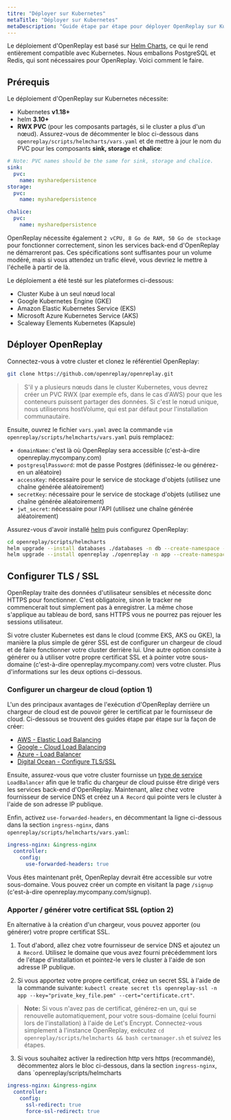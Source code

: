 ```yaml
---
titre: "Déployer sur Kubernetes"
metaTitle: "Déployer sur Kubernetes"
metaDescription: "Guide étape par étape pour déployer OpenReplay sur Kubernetes."
---
```


Le déploiement d'OpenReplay est basé sur [Helm Charts](https://helm.sh), ce qui le rend entièrement compatible avec Kubernetes. Nous emballons PostgreSQL et Redis, qui sont nécessaires pour OpenReplay. Voici comment le faire.

## Prérequis

Le déploiement d'OpenReplay sur Kubernetes nécessite:
- Kubernetes **v1.18+**
- helm **3.10+**
- **RWX PVC** (pour les composants partagés, si le cluster a plus d'un nœud). Assurez-vous de décommenter le bloc ci-dessous dans `openreplay/scripts/helmcharts/vars.yaml` et de mettre à jour le nom du PVC pour les composants **sink, storage** et **chalice**:


```yaml
# Note: PVC names should be the same for sink, storage and chalice.
sink:
  pvc:
    name: mysharedpersistence
storage:
  pvc:
    name: mysharedpersistence

chalice:
  pvc:
    name: mysharedpersistence
```


OpenReplay nécessite également `2 vCPU, 8 Go de RAM, 50 Go de stockage` pour fonctionner correctement, sinon les services back-end d'OpenReplay ne démarreront pas. Ces spécifications sont suffisantes pour un volume modéré, mais si vous attendez un trafic élevé, vous devriez le mettre à l'échelle à partir de là.

Le déploiement a été testé sur les plateformes ci-dessous:
- Cluster Kube à un seul nœud local
- Google Kubernetes Engine (GKE)
- Amazon Elastic Kubernetes Service (EKS)
- Microsoft Azure Kubernetes Service (AKS)
- Scaleway Elements Kubernetes (Kapsule)

## Déployer OpenReplay

Connectez-vous à votre cluster et clonez le référentiel OpenReplay:


```bash
git clone https://github.com/openreplay/openreplay.git
```


> S'il y a plusieurs nœuds dans le cluster Kubernetes,
vous devrez créer un PVC RWX (par exemple efs, dans le cas d'AWS) pour que les conteneurs puissent partager des données.
Si c'est le nœud unique, nous utiliserons hostVolume, qui est par défaut pour l'installation communautaire.

Ensuite, ouvrez le fichier `vars.yaml` avec la commande `vim openreplay/scripts/helmcharts/vars.yaml` puis remplacez:
- `domainName`: c'est là où OpenReplay sera accessible (c'est-à-dire openreplay.mycompany.com)
- `postgresqlPassword`: mot de passe Postgres (définissez-le ou générez-en un aléatoire)
- `accessKey`: nécessaire pour le service de stockage d'objets (utilisez une chaîne générée aléatoirement)
- `secretKey`: nécessaire pour le service de stockage d'objets (utilisez une chaîne générée aléatoirement)
- `jwt_secret`: nécessaire pour l'API (utilisez une chaîne générée aléatoirement)

Assurez-vous d'avoir installé [helm](https://helm.sh/docs/intro/install/) puis configurez OpenReplay:


```bash
cd openreplay/scripts/helmcharts
helm upgrade --install databases ./databases -n db --create-namespace --wait -f ./vars.yaml --atomic
helm upgrade --install openreplay ./openreplay -n app --create-namespace --wait -f ./vars.yaml --atomic
```


## Configurer TLS / SSL

OpenReplay traite des données d'utilisateur sensibles et nécessite donc HTTPS pour fonctionner. C'est obligatoire, sinon le tracker ne commencerait tout simplement pas à enregistrer. La même chose s'applique au tableau de bord, sans HTTPS vous ne pourrez pas rejouer les sessions utilisateur.

Si votre cluster Kubernetes est dans le cloud (comme EKS, AKS ou GKE), la manière la plus simple de gérer SSL est de configurer un chargeur de cloud et de faire fonctionner votre cluster derrière lui. Une autre option consiste à générer ou à utiliser votre propre certificat SSL et à pointer votre sous-domaine (c'est-à-dire openreplay.mycompany.com) vers votre cluster. Plus d'informations sur les deux options ci-dessous.

### Configurer un chargeur de cloud (option 1)

L'un des principaux avantages de l'exécution d'OpenReplay derrière un chargeur de cloud est de pouvoir gérer le certificat par le fournisseur de cloud. Ci-dessous se trouvent des guides étape par étape sur la façon de créer:
- [AWS - Elastic Load Balancing](/deployment/deploy-aws#setupawsloadbalancer(option1))
- [Google - Cloud Load Balancing](/deployment/deploy-gcp#setupgoogleloadbalancer(option1))
- [Azure - Load Balancer]([/deployment/deploy-azure#setupazurefrontdoor(option1)](https://docs.microsoft.com/en-us/azure/load-balancer/load-balancer-overview))
- [Digital Ocean - Configure TLS/SSL](/deployment/deploy-digitalocean#configuretls/ssl)

Ensuite, assurez-vous que votre cluster fournisse un [type de service](https://kubernetes.io/docs/concepts/services-networking/service/#loadbalancer) `LoadBalancer` afin que le trafic du chargeur de cloud puisse être dirigé vers les services back-end d'OpenReplay. Maintenant, allez chez votre fournisseur de service DNS et créez un `A Record` qui pointe vers le cluster à l'aide de son adresse IP publique.

Enfin, activez `use-forwarded-headers`, en décommentant la ligne ci-dessous dans la section `ingress-nginx`, dans `openreplay/scripts/helmcharts/vars.yaml`:


```yaml
ingress-nginx: &ingress-nginx
  controller:
    config:
      use-forwarded-headers: true
```


Vous êtes maintenant prêt, OpenReplay devrait être accessible sur votre sous-domaine. Vous pouvez créer un compte en visitant la page `/signup` (c'est-à-dire openreplay.mycompany.com/signup).

### Apporter / générer votre certificat SSL (option 2)

En alternative à la création d'un chargeur, vous pouvez apporter (ou générer) votre propre certificat SSL.

1. Tout d'abord, allez chez votre fournisseur de service DNS et ajoutez un `A Record`. Utilisez le domaine que vous avez fourni précédemment lors de l'étape d'installation et pointez-le vers le cluster à l'aide de son adresse IP publique.

2. Si vous apportez votre propre certificat, créez un secret SSL à l'aide de la commande suivante: `kubectl create secret tls openreplay-ssl -n app --key="private_key_file.pem" --cert="certificate.crt"`.

> **Note:** Si vous n'avez pas de certificat, générez-en un, qui se renouvelle automatiquement, pour votre sous-domaine (celui fourni lors de l'installation) à l'aide de Let's Encrypt. Connectez-vous simplement à l'instance OpenReplay, exécutez `cd openreplay/scripts/helmcharts && bash certmanager.sh` et suivez les étapes.

3. Si vous souhaitez activer la redirection http vers https (recommandé), décommentez alors le bloc ci-dessous, dans la section `ingress-nginx`, dans `openreplay/scripts/helmcharts
```yaml
ingress-nginx: &ingress-nginx
  controller:
    config:
      ssl-redirect: true
      force-ssl-redirect: true
```
